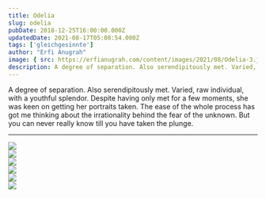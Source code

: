 ```yaml
---
title: Odelia
slug: odelia
pubDate: 2018-12-25T16:00:00.000Z
updatedDate: 2021-08-17T05:08:54.000Z
tags: ['gleichgesinnte']
author: "Erfi Anugrah"
image: { src: https://erfianugrah.com/content/images/2021/08/Odelia-3.jpg, alt: odelia-3 }
description: A degree of separation. Also serendipitously met. Varied, raw individual, with a youthful splendor. 
---
```


A degree of separation. Also serendipitously met. Varied, raw individual, with a youthful splendor. Despite having only met for a few moments, she was keen on getting her portraits taken. The ease of the whole process has got me thinking about the irrationality behind the fear of the unknown. But you can never really know till you have taken the plunge.

---
<div class="grid grid-cols-1 sm:grid-cols-2 md:grid-cols-3 lg:grid-cols-4 gap-4">
    <div class="col-span-1">
        <a href ="https://erfianugrah.com/content/images/2021/08/Odelia-3.jpg"  data-fslightbox="gallery">
            <img src="https://erfianugrah.com/content/images/2021/08/Odelia-3.jpg" />
        </a>
    </div>
    <div class="col-span-1">
        <a href ="https://erfianugrah.com/content/images/2021/08/Odelia-4-1.jpg"  data-fslightbox="gallery">
            <img src="https://erfianugrah.com/content/images/2021/08/Odelia-4-1.jpg" />
        </a>
    </div>
    <div class="col-span-1">
        <a href ="https://erfianugrah.com/content/images/2021/08/Odelia-9.jpg"  data-fslightbox="gallery">
            <img src="https://erfianugrah.com/content/images/2021/08/Odelia-9.jpg" />
        </a>
    </div>
    <div class="col-span-1">
        <a href ="https://erfianugrah.com/content/images/2021/08/Odelia-2.jpg"  data-fslightbox="gallery">
            <img src="https://erfianugrah.com/content/images/2021/08/Odelia-2.jpg" />
        </a>
    </div>
    <div class="col-span-1">
        <a href ="https://erfianugrah.com/content/images/2021/08/Odelia-5.jpg"  data-fslightbox="gallery">
            <img src="https://erfianugrah.com/content/images/2021/08/Odelia-5.jpg" />
        </a>
    </div>
    <div class="col-span-1">
        <a href ="https://erfianugrah.com/content/images/2021/08/Odelia-6.jpg"  data-fslightbox="gallery">
            <img src="https://erfianugrah.com/content/images/2021/08/Odelia-6.jpg" />
        </a>
    </div>

</div>